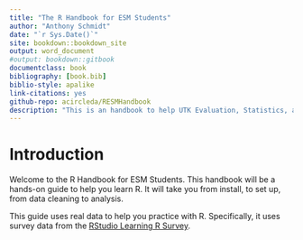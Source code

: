 ```yaml
--- 
title: "The R Handbook for ESM Students"
author: "Anthony Schmidt"
date: "`r Sys.Date()`"
site: bookdown::bookdown_site
output: word_document
#output: bookdown::gitbook
documentclass: book
bibliography: [book.bib]
biblio-style: apalike
link-citations: yes
github-repo: acircleda/RESMHandbook
description: "This is an handbook to help UTK Evaluation, Statistics, and Measruement students master R."
---
```


# Introduction

Welcome to the R Handbook for ESM Students. This handbook will be a hands-on guide to help you learn R. It will take you from install, to set up, from data cleaning to analysis.

This guide uses real data to help you practice with R. Specifically, it uses survey data from the [RStudio Learning R Survey](https://github.com/rstudio/learning-r-survey).

